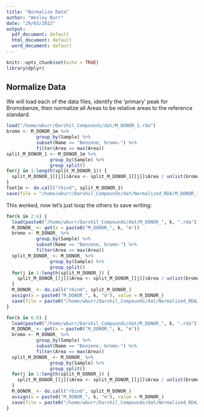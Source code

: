 ```yaml
---
title: "Normalize Data"
author: "Wesley Burr"
date: "29/03/2022"
output:
  pdf_document: default
  html_document: default
  word_document: default
---
```


```r
knitr::opts_chunk$set(echo = TRUE)
library(dplyr)
```

## Normalize Data

We will load each of the data files, identify the 'primary' peak for
Bromobenze, then normalize all Areas to be relative areas to the
reference standard.

```r
load("/home/wburr/Darshil_Compounds/dat/M_DONOR_1.rda")
bromo <- M_DONOR_1m %>% 
           group_by(Sample) %>% 
           subset(Name == "Benzene, bromo-") %>%
           filter(Area == max(Area))
split_M_DONOR_1 <- M_DONOR_1m %>% 
                group_by(Sample) %>%
                group_split()
for(j in 1:length(split_M_DONOR_1)) {
  split_M_DONOR_1[[j]]$Area <- split_M_DONOR_1[[j]]$Area / unlist(bromo[j, "Area"])
}
foot1m <- do.call("rbind", split_M_DONOR_1)
save(file = "/home/wburr/Darshil_Compounds/dat/Normalized_RDA/M_DONOR_1n.rda", M_DONOR_1m)
```

This worked, now let's just loop the others to save writing:

```r
for(k in 2:4) {
  load(paste0("/home/wburr/Darshil_Compounds/dat/M_DONOR_", k, ".rda"))
  M_DONOR_ <- get(x = paste0("M_DONOR_", k, "m"))
  bromo <- M_DONOR_ %>% 
           group_by(Sample) %>% 
           subset(Name == "Benzene, bromo-") %>%
           filter(Area == max(Area))
  split_M_DONOR_ <- M_DONOR_ %>% 
                group_by(Sample) %>%
                group_split()
  for(j in 1:length(split_M_DONOR_)) {
    split_M_DONOR_[[j]]$Area <- split_M_DONOR_[[j]]$Area / unlist(bromo[j, "Area"])
  }
  M_DONOR_ <- do.call("rbind", split_M_DONOR_)
  assign(x = paste0("M_DONOR_", k, "m"), value = M_DONOR_)
  save(file = paste0("/home/wburr/Darshil_Compounds/dat/Normalized_RDA/M_DONOR_", k, "n.rda"), list = paste0("M_DONOR_", k, "m"))
}
```
```r
for(k in 6:9) {
  load(paste0("/home/wburr/Darshil_Compounds/dat/M_DONOR_", k, ".rda"))
  M_DONOR_ <- get(x = paste0("M_DONOR_", k, "m"))
  bromo <- M_DONOR_ %>% 
           group_by(Sample) %>% 
           subset(Name == "Benzene, bromo-") %>%
           filter(Area == max(Area))
  split_M_DONOR_ <- M_DONOR_ %>% 
                group_by(Sample) %>%
                group_split()
  for(j in 1:length(split_M_DONOR_)) {
    split_M_DONOR_[[j]]$Area <- split_M_DONOR_[[j]]$Area / unlist(bromo[j, "Area"])
  }
  M_DONOR_ <- do.call("rbind", split_M_DONOR_)
  assign(x = paste0("M_DONOR_", k, "m"), value = M_DONOR_)
  save(file = paste0("/home/wburr/Darshil_Compounds/dat/Normalized_RDA/M_DONOR_", k, "n.rda"), list = paste0("M_DONOR_", k, "m"))
}
```
